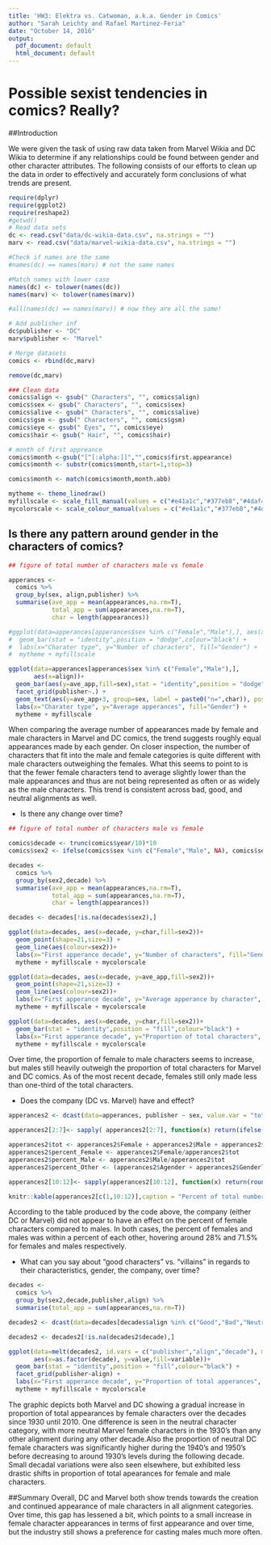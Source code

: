 ```yaml
---
title: 'HW3: Elektra vs. Catwoman, a.k.a. Gender in Comics'
author: "Sarah Leichty and Rafael Martinez-Feria"
date: "October 14, 2016"
output:
  pdf_document: default
  html_document: default
---
```


# Possible sexist tendencies in comics? Really?

##Introduction 

We were given the task of using raw data taken from Marvel Wikia and DC Wikia to determine if any relationships could be found between gender and other character attributes. The following consists of our efforts to clean up the data in order to effectively and accurately form conclusions of what trends are present.   

```r
require(dplyr)
require(ggplot2)
require(reshape2)
#getwd()
# Read data sets
dc <- read.csv("data/dc-wikia-data.csv", na.strings = "")
marv <- read.csv("data/marvel-wikia-data.csv", na.strings = "")

#Check if names are the same
#names(dc) == names(marv) # not the same names

#Match names with lower case
names(dc) <- tolower(names(dc))
names(marv) <- tolower(names(marv))

#all(names(dc) == names(marv)) # now they are all the same!

# Add publisher inf
dc$publisher <- "DC"
marv$publisher <- "Marvel"

# Merge datasets
comics <- rbind(dc,marv)

remove(dc,marv)
```

```r
### Clean data
comics$align <- gsub(" Characters", "", comics$align)
comics$sex <- gsub(" Characters", "", comics$sex)
comics$alive <- gsub(" Characters", "", comics$alive)
comics$gsm <- gsub(" Characters", "", comics$gsm)
comics$eye <- gsub(" Eyes", "", comics$eye)
comics$hair <- gsub(" Hair", "", comics$hair)

# month of first appreance
comics$month <-gsub("[^[:alpha:]]","",comics$first.appearance)
comics$month <- substr(comics$month,start=1,stop=3)

comics$month <- match(comics$month,month.abb)

```

```r

mytheme <- theme_linedraw()
myfillscale <- scale_fill_manual(values = c("#e41a1c","#377eb8","#4daf4a","#984ea3","#ff7f00","#ffff33","#a65628"))
mycolorscale <- scale_colour_manual(values = c("#e41a1c","#377eb8","#4daf4a","#984ea3","#ff7f00","#ffff33","#a65628"))

```

## Is there any pattern around gender in the characters of comics?

```r
## figure of total number of characters male vs female

apperances <- 
  comics %>%
  group_by(sex, align,publisher) %>%
  summarise(ave_app = mean(appearances,na.rm=T),
            total_app = sum(appearances,na.rm=T),
            char = length(appearances))

#ggplot(data=apperances[apperances$sex %in% c("Female","Male"),], aes(x=align, y=char,fill=sex))+
#  geom_bar(stat = "identity",position = "dodge",colour="black") + 
#  labs(x="Charater type", y="Number of characters", fill="Gender") + 
#  mytheme + myfillscale

ggplot(data=apperances[apperances$sex %in% c("Female","Male"),],
       aes(x=align))+
  geom_bar(aes(y=ave_app,fill=sex),stat = "identity",position = "dodge",colour="black") + 
  facet_grid(publisher~.) +
  geom_text(aes(y=ave_app+3, group=sex, label = paste0("n=",char)), position = position_dodge(0.9)) + 
  labs(x="Charater type", y="Average apperances", fill="Gender") + 
  mytheme + myfillscale
```
When comparing the average number of appearances made by female and male characters in Marvel and DC comics, the trend suggests roughly equal appearances made by each gender. On closer inspection, the number of characters that fit into the male and female categories is quite different with male characters outweighing the females. What this seems to point to is that the fewer female characters tend to average slightly lower than the male appearances and thus are not being represented as often or as widely as the male characters. This trend is consistent across bad, good, and neutral alignments as well. 

- Is there any change over time?


```r
## figure of total number of characters male vs female

comics$decade <- trunc(comics$year/10)*10
comics$sex2 <- ifelse(comics$sex %in% c("Female","Male", NA), comics$sex, "Other") 

decades <- 
  comics %>%
  group_by(sex2,decade) %>%
  summarise(ave_app = mean(appearances,na.rm=T),
            total_app = sum(appearances,na.rm=T),
            char = length(appearances))

decades <- decades[!is.na(decades$sex2),]

ggplot(data=decades, aes(x=decade, y=char,fill=sex2))+
  geom_point(shape=21,size=3) + 
  geom_line(aes(colour=sex2))+
  labs(x="First apperance decade", y="Number of characters", fill="Gender", colour="Gender") + 
  mytheme + myfillscale + mycolorscale

ggplot(data=decades, aes(x=decade, y=ave_app,fill=sex2))+
  geom_point(shape=21,size=3) + 
  geom_line(aes(colour=sex2))+
  labs(x="First apperance decade", y="Average apperance by character", fill="Gender",colour="Gender") + 
  mytheme + myfillscale + mycolorscale

ggplot(data=decades, aes(x=decade, y=char,fill=sex2))+
  geom_bar(stat = "identity",position = "fill",colour="black") + 
  labs(x="First apperance decade", y="Proportion of total characters", fill="Gender",colour="Gender") + 
  mytheme + myfillscale + mycolorscale

```

Over time, the proportion of female to male characters seems to increase, but males still heavily outweigh the proportion of total characters for Marvel and DC comics. As of the most recent decade, females still only made less than one-third of the total characters. 

- Does the company (DC vs. Marvel) have and effect?


```r
apperances2 <- dcast(data=apperances, publisher ~ sex, value.var = "total_app",fun.aggregate = sum)

apperances2[2:7]<- sapply( apperances2[2:7], function(x) return(ifelse(is.na(x),0,x)))

apperances2$tot <- apperances2$Female + apperances2$Male + apperances2$Agender + apperances2$Genderless + apperances2$Genderfluid + apperances2$Transgender
apperances2$percent_Female <- apperances2$Female/apperances2$tot
apperances2$percent_Male <- apperances2$Male/apperances2$tot
apperances2$percent_Other <- (apperances2$Agender + apperances2$Genderless + apperances2$Genderfluid + apperances2$Transgender)/apperances2$tot

apperances2[10:12]<- sapply(apperances2[10:12], function(x) return(round(x*100,1)))

knitr::kable(apperances2[c(1,10:12)],caption = "Percent of total number of apperances by gender")

```

According to the table produced by the code above, the company (either DC or Marvel) did not appear to have an effect on the percent of female characters compared to males. In both cases, the percent of females and males was within a percent of each other, hovering around 28% and 71.5% for females and males respectively.

- What can you say about "good characters" vs. "villains" in regards to their characteristics, gender, the company, over time?


```r

decades <- 
  comics %>%
  group_by(sex2,decade,publisher,align) %>%
  summarise(total_app = sum(appearances,na.rm=T))

decades2 <- dcast(data=decades[decades$align %in% c("Good","Bad","Neutral"),], publisher + align + decade ~ sex2, value.var = "total_app",fun.aggregate = sum)

decades2 <- decades2[!is.na(decades2$decade),]

ggplot(data=melt(decades2, id.vars = c("publisher","align","decade"), measure.vars = c("Female","Male","Other")),
       aes(x=as.factor(decade), y=value,fill=variable))+
  geom_bar(stat = "identity",position = "fill",colour="black") + 
  facet_grid(publisher~align) +
  labs(x="First apperance decade", y="Proportion of total apperances", fill="Gender",colour="Gender") + 
  mytheme + myfillscale + mycolorscale


```

The graphic depicts both Marvel and DC showing a gradual increase in proportion of total appearances by female characters over the decades since 1930 until 2010. One difference is seen in the neutral character category, with more neutral Marvel female characters in the 1930's than any other alignment during any other decade.Also the proportion of neutral DC female characters was significantly higher during the 1940's and 1950's before decreasing to around 1930's levels during the following decade. Small decadal variations were also seen elsewhere, but exhibited less drastic shifts in proportion of total apearances for female and male characters. 

##Summary
Overall, DC and Marvel both show trends towards the creation and continued appearance of male characters in all alignment categories. Over time, this gap has lessened a bit, which points to a small increase in female character appearances in terms of first appearance and over time, but the industry still shows a preference for casting males much more often. 